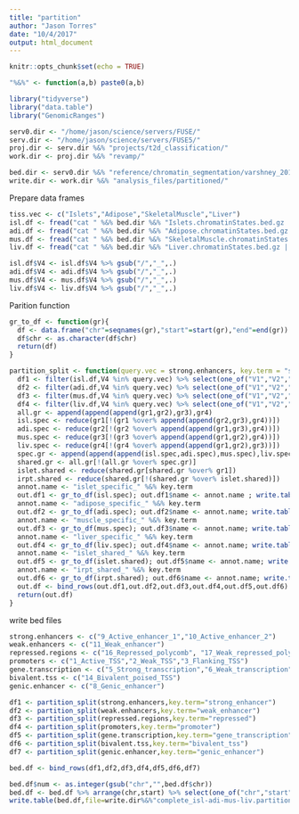 ```yaml
---
title: "partition"
author: "Jason Torres"
date: "10/4/2017"
output: html_document
---
```


```r
knitr::opts_chunk$set(echo = TRUE)
```

```r

"%&%" <- function(a,b) paste0(a,b)

library("tidyverse")
library("data.table")
library("GenomicRanges")

serv0.dir <- "/home/jason/science/servers/FUSE/"
serv.dir <- "/home/jason/science/servers/FUSE5/"
proj.dir <- serv.dir %&% "projects/t2d_classification/"
work.dir <- proj.dir %&% "revamp/"

bed.dir <- serv0.dir %&% "reference/chromatin_segmentation/varshney_2016/chromatin_states/" 
write.dir <- work.dir %&% "analysis_files/partitioned/"


```



Prepare data frames 


```r

tiss.vec <- c("Islets","Adipose","SkeletalMuscle","Liver")
isl.df <- fread("cat " %&% bed.dir %&% "Islets.chromatinStates.bed.gz | zmore",sep="\t")
adi.df <- fread("cat " %&% bed.dir %&% "Adipose.chromatinStates.bed.gz | zmore",sep="\t")
mus.df <- fread("cat " %&% bed.dir %&% "SkeletalMuscle.chromatinStates.bed.gz | zmore",sep="\t")
liv.df <- fread("cat " %&% bed.dir %&% "Liver.chromatinStates.bed.gz | zmore",sep="\t")

isl.df$V4 <- isl.df$V4 %>% gsub("/","_",.)
adi.df$V4 <- adi.df$V4 %>% gsub("/","_",.)
mus.df$V4 <- mus.df$V4 %>% gsub("/","_",.)
liv.df$V4 <- liv.df$V4 %>% gsub("/","_",.)

```


Parition function 

```r

gr_to_df <- function(gr){
  df <- data.frame("chr"=seqnames(gr),"start"=start(gr),"end"=end(gr))
  df$chr <- as.character(df$chr)
  return(df)
}

partition_split <- function(query.vec = strong.enhancers, key.term = "strong_enhancer"){
  df1 <- filter(isl.df,V4 %in% query.vec) %>% select(one_of("V1","V2","V3")); gr1 <-GRanges(seqnames=df1$V1,IRanges(start=df1$V2,end=df1$V3))
  df2 <- filter(adi.df,V4 %in% query.vec) %>% select(one_of("V1","V2","V3")); gr2 <-GRanges(seqnames=df2$V1,IRanges(start=df2$V2,end=df2$V3))
  df3 <- filter(mus.df,V4 %in% query.vec) %>% select(one_of("V1","V2","V3")); gr3 <-GRanges(seqnames=df3$V1,IRanges(start=df3$V2,end=df3$V3))
  df4 <- filter(liv.df,V4 %in% query.vec) %>% select(one_of("V1","V2","V3")); gr4 <-GRanges(seqnames=df4$V1,IRanges(start=df4$V2,end=df4$V3))
  all.gr <- append(append(append(gr1,gr2),gr3),gr4)
  isl.spec <- reduce(gr1[!(gr1 %over% append(append(gr2,gr3),gr4))])
  adi.spec <- reduce(gr2[!(gr2 %over% append(append(gr1,gr3),gr4))])
  mus.spec <- reduce(gr3[!(gr3 %over% append(append(gr1,gr2),gr4))])
  liv.spec <- reduce(gr4[!(gr4 %over% append(append(gr1,gr2),gr3))])
  spec.gr <- append(append(append(isl.spec,adi.spec),mus.spec),liv.spec)
  shared.gr <- all.gr[!(all.gr %over% spec.gr)]
  islet.shared <- reduce(shared.gr[shared.gr %over% gr1])
  irpt.shared <- reduce(shared.gr[!(shared.gr %over% islet.shared)])
  annot.name <- "islet_specific_" %&% key.term
  out.df1 <- gr_to_df(isl.spec); out.df1$name <- annot.name ; write.table(out.df1,file=write.dir%&%annot.name%&%".bed",sep="\t",quote=F,row.names=F,col.names=F)
  annot.name <- "adipose_specific_" %&% key.term
  out.df2 <- gr_to_df(adi.spec); out.df2$name <- annot.name; write.table(out.df2,file=write.dir%&%annot.name%&%".bed",sep="\t",quote=F,row.names=F,col.names=F)
  annot.name <- "muscle_specific_" %&% key.term 
  out.df3 <- gr_to_df(mus.spec); out.df3$name <- annot.name; write.table(out.df3,file=write.dir%&%annot.name%&%".bed",sep="\t",quote=F,row.names=F,col.names=F)
  annot.name <- "liver_specific_" %&% key.term 
  out.df4 <- gr_to_df(liv.spec); out.df4$name <- annot.name; write.table(out.df4,file=write.dir%&%annot.name%&%".bed",sep="\t",quote=F,row.names=F,col.names=F)
  annot.name <- "islet_shared_" %&% key.term
  out.df5 <- gr_to_df(islet.shared); out.df5$name <- annot.name; write.table(out.df5,file=write.dir%&%annot.name%&%".bed",sep="\t",quote=F,row.names=F,col.names=F)
  annot.name <- "irpt_shared_" %&% key.term
  out.df6 <- gr_to_df(irpt.shared); out.df6$name <- annot.name; write.table(out.df6,file=write.dir%&%annot.name%&%".bed",sep="\t",quote=F,row.names=F,col.names=F)
  out.df <- bind_rows(out.df1,out.df2,out.df3,out.df4,out.df5,out.df6)
  return(out.df)
}

```

write bed files

```r

strong.enhancers <- c("9_Active_enhancer_1","10_Active_enhancer_2")
weak.enhancers <- c("11_Weak_enhancer")
repressed.regions <- c("16_Repressed_polycomb", "17_Weak_repressed_polycomb", "18_Quiescent_low_signal")
promoters <- c("1_Active_TSS","2_Weak_TSS","3_Flanking_TSS")
gene.transcription <- c("5_Strong_transcription","6_Weak_transcription")
bivalent.tss <- c("14_Bivalent_poised_TSS")
genic.enhancer <- c("8_Genic_enhancer")

df1 <- partition_split(strong.enhancers,key.term="strong_enhancer")
df2 <- partition_split(weak.enhancers,key.term="weak_enhancer")
df3 <- partition_split(repressed.regions,key.term="repressed")
df4 <- partition_split(promoters,key.term="promoter")
df5 <- partition_split(gene.transcription,key.term="gene_transcription")
df6 <- partition_split(bivalent.tss,key.term="bivalent_tss")
df7 <- partition_split(genic.enhancer,key.term="genic_enhancer")

bed.df <- bind_rows(df1,df2,df3,df4,df5,df6,df7)

bed.df$num <- as.integer(gsub("chr","",bed.df$chr)) 
bed.df <- bed.df %>% arrange(chr,start) %>% select(one_of("chr","start","end","name"))
write.table(bed.df,file=write.dir%&%"complete_isl-adi-mus-liv.partitioned.bed",quote=F,sep="\t",row.names=F,col.names=F)


```



